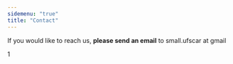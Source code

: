 ```yaml
---
sidemenu: "true"
title: "Contact"
---
```


If you would like to reach us, **please send an email** to small.ufscar at gmail

1